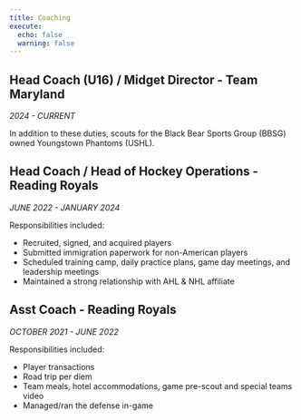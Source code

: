 ```yaml
---
title: Coaching
execute:
  echo: false
  warning: false
---
```


## Head Coach (U16) / Midget Director - Team Maryland

*2024 - CURRENT*

In addition to these duties, scouts for the Black Bear Sports Group (BBSG) owned Youngstown Phantoms (USHL).

## Head Coach / Head of Hockey Operations - Reading Royals

*JUNE 2022 - JANUARY 2024*

Responsibilities included:

- Recruited, signed, and acquired players
- Submitted immigration paperwork for non-American players 
- Scheduled training camp, daily practice plans, game day meetings, and leadership meetings
- Maintained a strong relationship with AHL &amp; NHL affiliate

## Asst Coach - Reading Royals

*OCTOBER 2021 - JUNE 2022*

Responsibilities included: 

- Player transactions
- Road trip per diem
- Team meals, hotel accommodations, game pre-scout and special teams video
- Managed/ran the defense in-game

